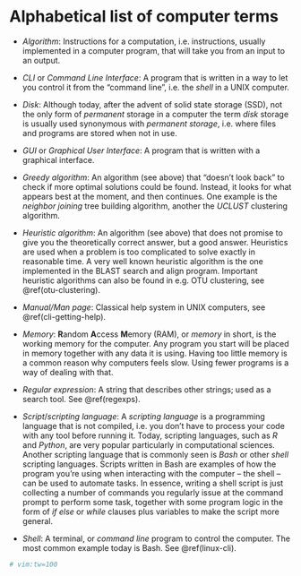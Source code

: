# Alphabetical list of computer terms {#computer-terms}

- \index{algorithm}*Algorithm*: Instructions for a computation, i.e. instructions, usually
  implemented in a computer program, that will take you from an input to an output.

- \index{CLI}*CLI* or \index{command line interface}*Command Line Interface*: A program that is
  written in a way to let you control it from the "command line", i.e. the *shell* in a UNIX
  computer.

- \index{disk}*Disk*: Although today, after the advent of solid state storage (SSD), not the only
  form of *permanent* storage in a computer the term *disk* storage is usually used synonymous with
  \index{permanent storage}*permanent storage*, i.e. where files and programs are stored when not in
  use.

- \index{GUI}*GUI* or \index{graphical user interface}*Graphical User Interface*: A program that is
  written with a graphical interface.

- \index{greedy algorithm}*Greedy algorithm*: An algorithm (see above) that "doesn't look back" to
  check if more optimal solutions could be found. Instead, it looks for what appears best at the
  moment, and then continues. One example is the \index{neighbor joining}*neighbor joining* tree
  building algorithm, another the \index{UCLUST}*UCLUST* clustering algorithm.

- \index{heuristic algorithm}*Heuristic algorithm*: An algorithm (see above) that does not promise
  to give you the theoretically correct answer, but a good answer. Heuristics are used when a
  problem is too complicated to solve exactly in reasonable time. A very well known heuristic
  algorithm is the one implemented in the \index{BLAST}BLAST search and align program. Important
  heuristic algorithms can also be found in e.g. OTU clustering, see \@ref(otu-clustering).

- \index{manual page}*Manual/Man page*: Classical help system in UNIX computers, see
  \@ref(cli-getting-help).

- \index{memory}*Memory*: **R**andom **A**ccess **M**emory (\index{RAM}RAM), or *memory* in short,
  is the working memory for the computer. Any program you start will be placed in memory together
  with any data it is using.  Having too little memory is a common reason why computers feels slow.
  Using fewer programs is a way of dealing with that.

- \index{regular expression}*Regular expression*: A string that describes other strings; used as a
  search tool. See \@ref(regexps).

- \index{script}*Script*/\index{scripting language}*scripting language*: A *scripting language* is a
  programming language that is not compiled, i.e. you don't have to process your code with any tool
  before running it. Today, scripting languages, such as *R* and *Python*, are very popular
  particularly in computational sciences. Another scripting language that is commonly seen is *Bash*
  or other *shell* scripting languages. Scripts written in Bash are examples of how the program
  you're using when interacting with the computer -- the shell -- can be used to automate tasks. In
  essence, writing a shell script is just collecting a number of commands you regularly issue at the
  command prompt to perform some task, together with some program logic in the form of *if else* or
  *while* clauses plus variables to make the script more general.

- \index{shell}*Shell*: A terminal, or *command line* program to control the computer. The most
  common example today is Bash. See \@ref(linux-cli).

```r
# vim:tw=100
```
